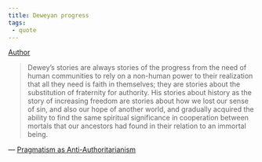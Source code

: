 ```yaml
---
title: Deweyan progress
tags:
 - quote
---
```


[Author](/docs/phil/Richard Rorty.html)


> Dewey's stories are always stories of the progress from the need of human communities to rely on a non-human power to their realization that all they need is faith in themselves; they are stories about the substitution of fraternity for authority. His stories about history as the story of increasing freedom are stories about how we lost our sense of sin, and also our hope of another world, and gradually acquired the ability to find the same spiritual significance in cooperation between mortals that our ancestors had found in their relation to an immortal being.

— [Pragmatism as Anti-Authoritarianism](/docs/phil/Pragmatism as Anti-Authoritarianism.html)